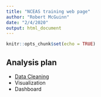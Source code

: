 ```yaml
---
title: "NCEAS training web page"
author: "Robert McGuinn"
date: "2/4/2020"
output: html_document
---
```


```r
knitr::opts_chunk$set(echo = TRUE)
```

## Analysis plan 

- [Data Cleaning](data-cleaning.html)
- Visualization
- Dashboard
